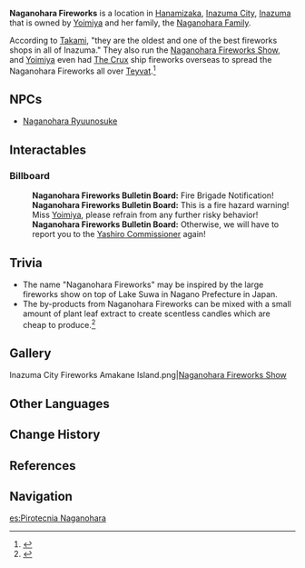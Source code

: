 {{Location Infobox
|image        = Naganohara Fireworks.png
|type         = Point of Interest
|region       = Inazuma
|area         = Narukami Island
|subarea      = Inazuma City
}}
'''Naganohara Fireworks''' is a location in [[Hanamizaka]], [[Inazuma City]], [[Inazuma]] that is owned by [[Yoimiya]] and her family, the [[Naganohara Family]].

According to [[Takami]], "they are the oldest and one of the best fireworks shops in all of Inazuma." They also run the [[Naganohara Fireworks Show]], and [[Yoimiya]] even had [[The Crux]] ship fireworks overseas to spread the Naganohara Fireworks all over [[Teyvat]].<ref>{{Ref/NPC|Takami}}</ref>

==NPCs==
*[[Naganohara Ryuunosuke]]

==Interactables==
===Billboard===
{{Dialogue start}}
:'''Naganohara Fireworks Bulletin Board:''' Fire Brigade Notification!
:'''Naganohara Fireworks Bulletin Board:''' This is a fire hazard warning! Miss [[Yoimiya]], please refrain from any further risky behavior!
:'''Naganohara Fireworks Bulletin Board:''' Otherwise, we will have to report you to the [[Kamisato Ayato|Yashiro Commissioner]] again!
{{Dialogue end}}

==Trivia==
*The name "Naganohara Fireworks" may be inspired by the large fireworks show on top of Lake Suwa {{Lang|ja=諏訪湖|ja_rm=Suwa-ko}} in Nagano Prefecture in Japan.
*The by-products from Naganohara Fireworks can be mixed with a small amount of plant leaf extract to create scentless candles which are cheap to produce.<ref>{{Ref/Furnishing|Teahouse Candlestand: Scentless Flame}}</ref>

==Gallery==
<gallery hideaddbutton="true" captionalign="center">
Inazuma City Fireworks Amakane Island.png|[[Naganohara Fireworks Show]]
</gallery>

==Other Languages==
{{Other Languages
|en      = Naganohara Fireworks
|zhs     = 长野原烟花店
|zhs_rm  = Chǎngyěyuán Yānhuādiàn
|zht     = 長野原煙花店
|zht_rm  = Chǎngyěyuán Yānhuādiàn
|zh_tl   = Naganohara Fireworks Shop
|ja      = {{Rubi|長|なが|野|の|原|はら|花|はな|火|び|屋|や}}
|ja_rm   = Naganohara Hanabi-ya<ref>{{Ref/Quest|A Sliver of Hope|note=Japanese Voice-Over}}</ref>
|ja_tl   = Naganohara Fireworks Shop
|ko      = 나가노하라 {{tt|폭죽|爆竹}}가게
|ko_rm   = Naganohara Pokjuk-gage
|ko_tl   = Naganohara Fireworks Shop
|es      = Pirotecnia Naganohara
|es_tl   = Naganohara Pyrotechnics
|fr      = Feux de Naganohara
|fr_tl   = Naganohara Fires
|ru      = Фейерверки Наганохары
|ru_tl   = Naganohara Fireworks
|th      = ร้านดอกไม้ไฟ Naganohara
|th_rm   = Ran Dokmaifai Naganohara
|th_tl   = Naganohara Fireworks Shop
|vi      = Tiệm {{tt|Pháo Hoa|炮花}} Naganohara
|vi_tl   = Naganohara Fireworks Shop
|de      = Naganoharas Feuerwerksartikel
|de_tl   = Naganohara Fireworks
|id      = Naganohara Fireworks
|pt      = Fogos de Artifício Naganohara
|pt_tl   = Naganohara Fireworks
}}

==Change History==
{{Change History|2.0}}

==References==
{{Reflist}}

==Navigation==
{{PoI Navbox|Inazuma}}

[[es:Pirotecnia Naganohara]]